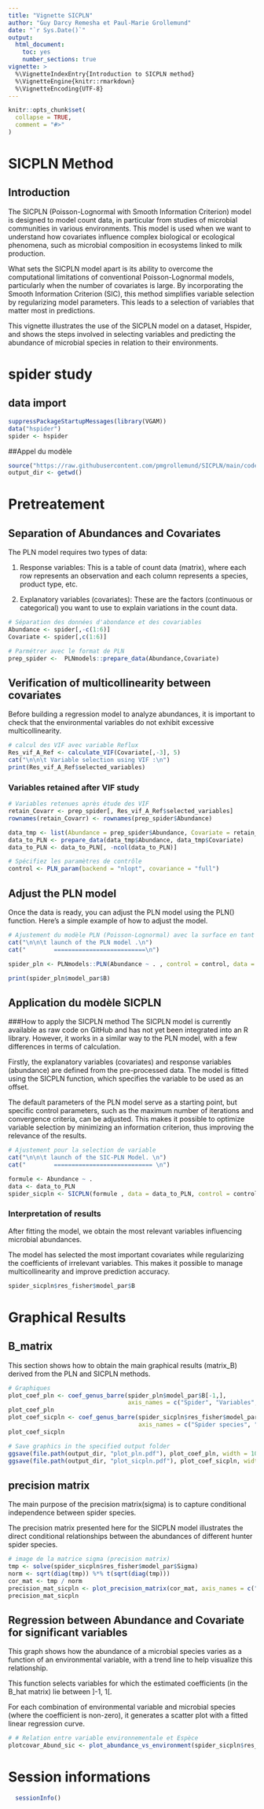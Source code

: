 ```yaml
---
title: "Vignette SICPLN"
author: "Guy Darcy Remesha et Paul-Marie Grollemund"
date: "`r Sys.Date()`"
output:
  html_document:
    toc: yes
    number_sections: true
vignette: >
  %\VignetteIndexEntry{Introduction to SICPLN method}
  %\VignetteEngine{knitr::rmarkdown}
  %\VignetteEncoding{UTF-8}
---
```


```r
knitr::opts_chunk$set(
  collapse = TRUE,
  comment = "#>"
)
```

#  SICPLN Method
## Introduction
The SICPLN (Poisson-Lognormal with Smooth Information Criterion) model is designed to model count data, in particular from studies of microbial communities in various environments. This model is used when we want to understand how covariates influence complex biological or ecological phenomena, such as microbial composition in ecosystems linked to milk production.

What sets the SICPLN model apart is its ability to overcome the computational limitations of conventional Poisson-Lognormal models, particularly when the number of covariates is large. By incorporating the Smooth Information Criterion (SIC), this method simplifies variable selection by regularizing model parameters. This leads to a selection of variables that matter most in predictions.

This vignette illustrates the use of the SICPLN model on a dataset, Hspider, and shows the steps involved in selecting variables and predicting the abundance of microbial species in relation to their environments.

# spider study
## data import
```r

suppressPackageStartupMessages(library(VGAM))
data("hspider")
spider <- hspider

```

##Appel du modèle 
```r
source("https://raw.githubusercontent.com/pmgrollemund/SICPLN/main/code/SICPLN_Pack.R")
output_dir <- getwd()
```


# Pretreatement 
## Separation of Abundances and Covariates
The PLN model requires two types of data:

1. Response variables: This is a table of count data (matrix), where each row represents an observation and each column represents
a species, product type, etc.

2. Explanatory variables (covariates): These are the factors (continuous or categorical) you want to use to explain variations in the count data.
    
```r

# Séparation des données d'abondance et des covariables
Abundance <- spider[,-c(1:6)]
Covariate <- spider[,c(1:6)]

# Parmétrer avec le format de PLN
prep_spider <-  PLNmodels::prepare_data(Abundance,Covariate)

```

## Verification of multicollinearity between covariates
Before building a regression model to analyze abundances, it is important to check that the environmental variables do not exhibit excessive multicollinearity.
```r
# calcul des VIF avec variable Reflux
Res_vif_A_Ref <- calculate_VIF(Covariate[,-3], 5)
cat("\n\n\t Variable selection using VIF :\n")
print(Res_vif_A_Ref$selected_variables)
```

### Variables retained after VIF study
```r

# Variables retenues après étude des VIF
retain_Covarr <- prep_spider[, Res_vif_A_Ref$selected_variables]
rownames(retain_Covarr) <- rownames(prep_spider$Abundance)
```


```r
data_tmp <- list(Abundance = prep_spider$Abundance, Covariate = retain_Covarr)
data_to_PLN <- prepare_data(data_tmp$Abundance, data_tmp$Covariate)
data_to_PLN <- data_to_PLN[, -ncol(data_to_PLN)]

# Spécifiez les paramètres de contrôle
control <- PLN_param(backend = "nlopt", covariance = "full")
```



## Adjust the PLN model
Once the data is ready, you can adjust the PLN model using the PLN() function. Here's a simple example of how to adjust the model.
```r
# Ajustement du modèle PLN (Poisson-Lognormal) avec la surface en tant qu'offset
cat("\n\n\t launch of the PLN model .\n")
cat("        ==========================\n")

spider_pln <- PLNmodels::PLN(Abundance ~ . , control = control, data = data_to_PLN) 
```




```r
print(spider_pln$model_par$B)
```


## Application du modèle SICPLN
###How to apply the SICPLN method
The SICPLN model is currently available as raw code on GitHub and has not yet been integrated into an R library. However, it works in a similar way to the PLN model, with a few differences in terms of calculation. 

Firstly, the explanatory variables (covariates) and response variables (abundance) are defined from the pre-processed data. The model is fitted using the SICPLN function, which specifies the variable to be used as an offset. 

The default parameters of the PLN model serve as a starting point, but specific control parameters, such as the maximum number of iterations and convergence criteria, can be adjusted. This makes it possible to optimize variable selection by minimizing an information criterion, thus improving the relevance of the results.
```r
# Ajustement pour la selection de variable
cat("\n\n\t launch of the SIC-PLN Model. \n")
cat("        ============================ \n")

formule <- Abundance ~ .
data <- data_to_PLN
spider_sicpln <- SICPLN(formule , data = data_to_PLN, control = control)

```


###  Interpretation of results
After fitting the model, we obtain the most relevant variables influencing microbial abundances.

The model has selected the most important covariates while regularizing the coefficients of irrelevant variables. This makes it possible to manage multicollinearity and improve prediction accuracy.
```r
spider_sicpln$res_fisher$model_par$B
```

# Graphical Results
## B_matrix 
This section shows how to obtain the main graphical results (matrix_B) derived from the PLN and SICPLN methods.

```r

# Graphiques
plot_coef_pln <- coef_genus_barre(spider_pln$model_par$B[-1,], 
                                  axis_names = c("Spider", "Variables", "Coefficients value", "PLN"), data)
plot_coef_pln
plot_coef_sicpln <- coef_genus_barre(spider_sicpln$res_fisher$model_par$B[-1,],
                                     axis_names = c("Spider species", "Variables", "Coefficients value", "SICPLN"), data)
plot_coef_sicpln
```

```r
# Save graphics in the specified output folder
ggsave(file.path(output_dir, "plot_pln.pdf"), plot_coef_pln, width = 10, height = 6, units = "in")
ggsave(file.path(output_dir, "plot_sicpln.pdf"), plot_coef_sicpln, width = 10, height = 6, units = "in")
```


## precision matrix
The main purpose of the precision matrix(sigma) is to capture conditional independence between spider species.

The precision matrix presented here for the SICPLN model illustrates the direct conditional relationships between the abundances of different hunter spider species.

```r
# image de la matrice sigma (precision matrix)
tmp <- solve(spider_sicpln$res_fisher$model_par$Sigma)
norm <- sqrt(diag(tmp)) %*% t(sqrt(diag(tmp)))
cor_mat <- tmp / norm
precision_mat_sicpln <- plot_precision_matrix(cor_mat, axis_names = c("", "", "", "SICPLN_Spider precision matrix of Sigma"), limit = NULL)
precision_mat_sicpln
```

## Regression between Abundance and Covariate for significant variables
This graph shows how the abundance of a microbial species varies as a function of an environmental variable, with a trend line to help visualize this relationship.

This function selects variables for which the estimated coefficients (in the B_hat matrix) lie between ]-1, 1[.

For each combination of environmental variable and microbial species (where the coefficient is non-zero), it generates a scatter plot with a fitted linear regression curve.
```r
# # Relation entre variable environnementale et Espèce
plotcovar_Abund_sic <- plot_abundance_vs_environment(spider_sicpln$res_fisher$model_par$B, data, output_dir)

```

# Session informations
```r
  sessionInfo()
```

